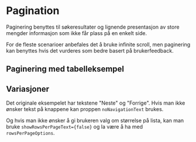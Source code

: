 
<Meta of={PaginationStories} />

# Pagination

Paginering benyttes til søkeresultater og lignende presentasjon av store mengder informasjon som ikke får plass på en enkelt side.

For de fleste scenarioer anbefales det å bruke infinite scroll, men paginering kan benyttes hvis det vurderes som bedre basert på brukerfeedback.

<Canvas of={PaginationStories.Standard} />
<Controls of={PaginationStories.Standard} />

## Paginering med tabelleksempel

<Canvas of={PaginationStories.WithTable} />

## Variasjoner

Det originale eksempelet har tekstene "Neste" og "Forrige". Hvis man ikke ønsker tekst på knappene kan proppen `noNavigationText` brukes.

<Canvas of={PaginationStories.NoNavigationText} />

Og hvis man ikke ønsker å gi brukeren valg om størrelse på lista, kan man bruke `showRowsPerPageText={false}` og la være å ha med `rowsPerPageOptions`.

<Canvas of={PaginationStories.NoShowRowsPerPageText} />

